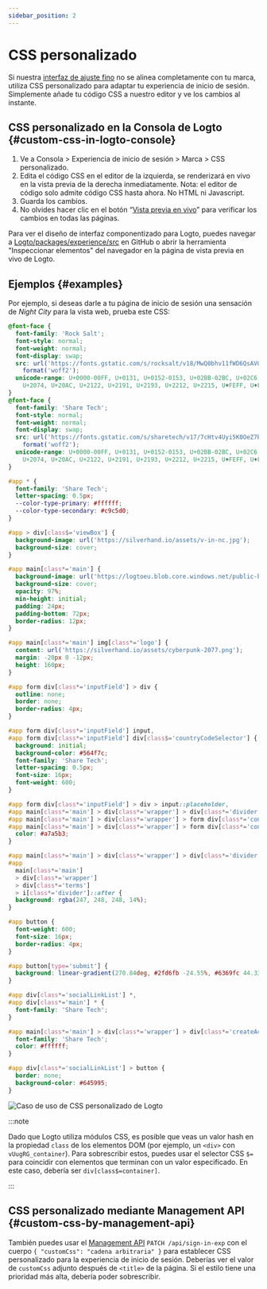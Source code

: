 ```yaml
---
sidebar_position: 2
---
```


# CSS personalizado

Si nuestra [interfaz de ajuste fino](/customization/match-your-brand) no se alinea completamente con tu marca, utiliza CSS personalizado para adaptar tu experiencia de inicio de sesión. Simplemente añade tu código CSS a nuestro editor y ve los cambios al instante.

## CSS personalizado en la Consola de Logto \{#custom-css-in-logto-console}

1. Ve a <CloudLink to="/sign-in-experience/branding">Consola > Experiencia de inicio de sesión > Marca > CSS personalizado</CloudLink>.
2. Edita el código CSS en el editor de la izquierda, se renderizará en vivo en la vista previa de la derecha inmediatamente. Nota: el editor de código solo admite código CSS hasta ahora. No HTML ni Javascript.
3. Guarda los cambios.
4. No olvides hacer clic en el botón “[Vista previa en vivo](/customization/live-preview)” para verificar los cambios en todas las páginas.

Para ver el diseño de interfaz componentizado para Logto, puedes navegar a [Logto/packages/experience/src](https://github.com/logto-io/logto/tree/master/packages/experience/src) en GitHub o abrir la herramienta "Inspeccionar elementos" del navegador en la página de vista previa en vivo de Logto.

## Ejemplos \{#examples}

Por ejemplo, si deseas darle a tu página de inicio de sesión una sensación de _Night City_ para la vista web, prueba este CSS:

```css
@font-face {
  font-family: 'Rock Salt';
  font-style: normal;
  font-weight: normal;
  font-display: swap;
  src: url('https://fonts.gstatic.com/s/rocksalt/v18/MwQ0bhv11fWD6QsAVOZrt0M6p7NGrQ.woff2')
    format('woff2');
  unicode-range: U+0000-00FF, U+0131, U+0152-0153, U+02BB-02BC, U+02C6, U+02DA, U+02DC, U+2000-206F,
    U+2074, U+20AC, U+2122, U+2191, U+2193, U+2212, U+2215, U+FEFF, U+FFFD;
}
@font-face {
  font-family: 'Share Tech';
  font-style: normal;
  font-weight: normal;
  font-display: swap;
  src: url('https://fonts.gstatic.com/s/sharetech/v17/7cHtv4Uyi5K0OeZ7bohU8H0JmBUhfrE.woff2')
    format('woff2');
  unicode-range: U+0000-00FF, U+0131, U+0152-0153, U+02BB-02BC, U+02C6, U+02DA, U+02DC, U+2000-206F,
    U+2074, U+20AC, U+2122, U+2191, U+2193, U+2212, U+2215, U+FEFF, U+FFFD;
}

#app * {
  font-family: 'Share Tech';
  letter-spacing: 0.5px;
  --color-type-primary: #ffffff;
  --color-type-secondary: #c9c5d0;
}

#app > div[class$='viewBox'] {
  background-image: url('https://silverhand.io/assets/v-in-nc.jpg');
  background-size: cover;
}

#app main[class*='main'] {
  background-image: url('https://logtoeu.blob.core.windows.net/public-blobs/g3cp4y/m-g3cp4y/2024/01/02/w9j0x57g/gentle-universe.png');
  background-size: cover;
  opacity: 97%;
  min-height: initial;
  padding: 24px;
  padding-bottom: 72px;
  border-radius: 12px;
}

#app main[class*='main'] img[class*='logo'] {
  content: url('https://silverhand.io/assets/cyberpunk-2077.png');
  margin: -20px 0 -12px;
  height: 160px;
}

#app form div[class*='inputField'] > div {
  outline: none;
  border: none;
  border-radius: 4px;
}

#app form div[class*='inputField'] input,
#app form div[class*='inputField'] div[class$='countryCodeSelector'] {
  background: initial;
  background-color: #564f7c;
  font-family: 'Share Tech';
  letter-spacing: 0.5px;
  font-size: 16px;
  font-weight: 600;
}

#app form div[class*='inputField'] > div > input::placeholder,
#app main[class*='main'] > div[class*='wrapper'] > div[class*='divider'],
#app main[class*='main'] > div[class*='wrapper'] > form div[class*='content'],
#app main[class*='main'] > div[class*='wrapper'] > form div[class*='content'] > span {
  color: #a7a5b3;
}

#app main[class*='main'] > div[class*='wrapper'] > div[class*='divider'] > i[class*='line'],
#app
  main[class*='main']
  > div[class*='wrapper']
  > div[class*='terms']
  > i[class*='divider']::after {
  background: rgba(247, 248, 248, 14%);
}

#app button {
  font-weight: 600;
  font-size: 16px;
  border-radius: 4px;
}

#app button[type='submit'] {
  background: linear-gradient(270.84deg, #2fd6fb -24.55%, #6369fc 44.33%, #a741eb 119.2%), #5d34f2;
}

#app div[class*='socialLinkList'] *,
#app div[class*='main'] * {
  font-family: 'Share Tech';
}

#app main[class*='main'] > div[class*='wrapper'] > div[class*='createAccount'] {
  font-family: 'Share Tech';
  color: #ffffff;
}

#app div[class*='socialLinkList'] > button {
  border: none;
  background-color: #645995;
}
```

![Caso de uso de CSS personalizado de Logto](./assets/logto-custom-css-use-case.png)

:::note

Dado que Logto utiliza módulos CSS, es posible que veas un valor hash en la propiedad `class` de los elementos DOM (por ejemplo, un `<div>` con `vUugRG_container`). Para sobrescribir estos, puedes usar el selector CSS `$=` para coincidir con elementos que terminan con un valor especificado. En este caso, debería ser `div[class$=container]`.

:::

## CSS personalizado mediante Management API \{#custom-css-by-management-api}

También puedes usar el [Management API](https://openapi.logto.io/operation/operation-uploadcustomuiassets) `PATCH /api/sign-in-exp` con el cuerpo `{ "customCss": "cadena arbitraria" }` para establecer CSS personalizado para la experiencia de inicio de sesión. Deberías ver el valor de `customCss` adjunto después de `<title>` de la página. Si el estilo tiene una prioridad más alta, debería poder sobrescribir.
